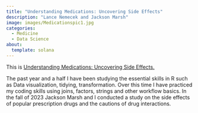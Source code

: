 ```yaml
---
title: "Understanding Medications: Uncovering Side Effects"
description: "Lance Nemecek and Jackson Marsh"
image: images/Medicationspic1.jpg
categories:
  - Medicine
  - Data Science
about:
  template: solana
---
```


This is [Understanding Medications: Uncovering Side Effects.](https://r.stolaf.edu/s/54e5b412ef72e5dee1eb2/?view=rmarkdown)\

The past year and a half I have been studying the essential skills in R such as Data visualization, tidying, transformation. Over this time I have practiced my coding skills using joins, factors, strings and other workflow basics. In the fall of 2023 Jackson Marsh and I conducted a study on the side effects of popular prescription drugs and the cautions of drug interactions.
